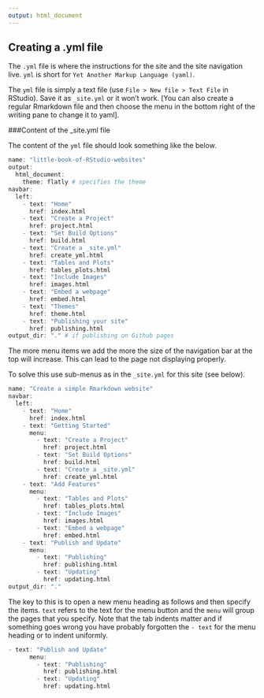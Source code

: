 ```yaml
---
output: html_document
---
```


## Creating a .yml file

The `.yml` file is where the instructions for the site and the site navigation live. `yml` is short for `Yet Another Markup Language (yaml)`. 

The `yml` file is simply a text file (use `File > New file > Text File` in RStudio). Save it as `_site.yml` or it won't work. [You can also create a regular Rmarkdown file and then choose the menu in the bottom right of the writing pane to change it to yaml]. 

###Content of the _site.yml file

The content of the `yml` file should look something like the below. 

```r
name: "little-book-of-RStudio-websites"
output:
  html_document:
    theme: flatly # specifies the theme
navbar:
  left:
    - text: "Home"
      href: index.html
    - text: "Create a Project"
      href: project.html
    - text: "Set Build Options"
      href: build.html
    - text: "Create a _site.yml"
      href: create_yml.html
    - text: "Tables and Plots"
      href: tables_plots.html
    - text: "Include Images"
      href: images.html
    - text: "Embed a webpage"
      href: embed.html
    - text: "Themes"
      href: theme.html
    - text: "Publishing your site"
      href: publishing.html
output_dir: "." # if publishing on Github pages
```

The more menu items we add the more the size of the navigation bar at the top will increase. This can lead to the page not displaying properly. 

To solve this use sub-menus as in the `_site.yml` for this site (see below). 

```r
name: "Create a simple Rmarkdown website"
navbar:
  left:
    - text: "Home"
      href: index.html
    - text: "Getting Started"
      menu:
        - text: "Create a Project"
          href: project.html
        - text: "Set Build Options"
          href: build.html
        - text: "Create a _site.yml"
          href: create_yml.html
    - text: "Add Features"
      menu: 
        - text: "Tables and Plots"
          href: tables_plots.html
        - text: "Include Images"
          href: images.html
        - text: "Embed a webpage"
          href: embed.html
    - text: "Publish and Update"      
      menu: 
        - text: "Publishing"
          href: publishing.html
        - text: "Updating"
          href: updating.html
output_dir: "."
```

The key to this is to open a new menu heading as follows and then specify the items. `text` refers to the text for the menu button and the `menu` will group the pages that you specify. Note that the tab indents matter and if something goes wrong you have probably forgotten the `- text` for the menu heading or to indent uniformly.

```r
- text: "Publish and Update"      
      menu: 
        - text: "Publishing"
          href: publishing.html
        - text: "Updating"
          href: updating.html
```


